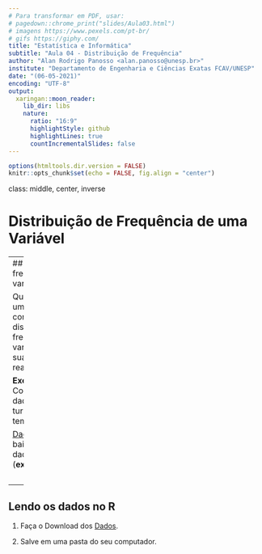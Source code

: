 ```yaml
---
# Para transformar em PDF, usar: 
# pagedown::chrome_print("slides/Aula03.html")
# imagens https://www.pexels.com/pt-br/
# gifs https://giphy.com/
title: "Estatística e Informática"
subtitle: "Aula 04 - Distribuição de Frequência"
author: "Alan Rodrigo Panosso <alan.panosso@unesp.br>"
institute: "Departamento de Engenharia e Ciências Exatas FCAV/UNESP"
date: "(06-05-2021)"
encoding: "UTF-8"
output:
  xaringan::moon_reader:
    lib_dir: libs
    nature:
      ratio: "16:9"
      highlightStyle: github
      highlightLines: true
      countIncrementalSlides: false
---
```


```r
options(htmltools.dir.version = FALSE)
knitr::opts_chunk$set(echo = FALSE, fig.align = "center")
```
class: middle, center, inverse

# Distribuição de Frequência de uma Variável

---
## Distribuição de frequências de uma variável

Quando se estuda uma variável, deve-se conhecer a distribuição de frequência dessa variável por meio de suas possíveis realizações (dados).

**Exemplo:** Considerando os dados amostrados da turma de Estatística, temos:

[Dados](https://arpanosso.github.io/estatinfo/data/dados_turmas.xlsx) $\leftarrow$ Clique para baixar o banco de dados no Excel (**exemplo_dados.xlsx**)

<img src="https://arpanosso.github.io/estatinfo/slides/img/exemplo_dados.png" style=" display: block; margin-left: auto; margin-right: auto;width: 65%"></img>

---

## Lendo os dados no R

1. Faça o Download dos [Dados](https://arpanosso.github.io/estatinfo/data/dados_turmas.xlsx).  

2. Salve em uma pasta do seu computador.

